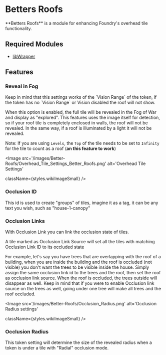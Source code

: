 

# Betters Roofs
<ModuleInfo/>
**Betters Roofs** is a module for enhancing Foundry's overhead tile
functionality.

## Required Modules

- [libWrapper](https://foundryvtt.com/packages/lib-wrapper)

## Features

### Reveal in Fog

<Callout type='warning' emoji='⚠️'>
  Keep in mind that this settings works of the `Vision Range` of the token, if the token has no `Vision Range` or Vision disabled the roof will not show.
</Callout>

When this option is enabled, the full tile will be revealed in the Fog
of War and display as "explored". This features uses the image itself for detection,
so if your roof tile is completely enclosed in walls, the roof will not
be revealed. In the same way, if a roof is illuminated by a light it
will not be revealed.

Note: If you are using `Levels`, the `Top` of the tile needs to be set
to `Infinity` for the tile to count as a roof (**an this feature to
work**)

<Image
  src='/images/Better-Roofs/Overhead_Tile_Settings_Better_Roofs.png'
  alt='Overhead Tile Settings'
  
  
  className={styles.wikiImageSmall}
/>

### Occlusion ID

This id is used to create "groups" of tiles, imagine it as a tag, it can
be any text you wish, such as "house-1-canopy"

### Occlusion Links

With Occlusion Link you can link the occlusion state of tiles.

A tile marked as Occlusion Link Source will set all the tiles with
matching Occlusion Link ID to its occluded state

For example, let's say you have trees that are overlapping with the roof
of a building, when you are inside the building and the roof is occluded
(not visible) you don't want the trees to be visible inside the house.
Simply assign the same occlusion link id to the trees and the roof, then
set the roof as occlusion link source. When the roof is occluded, the
trees outside will disappear as well. Keep in mind that if you were to
enable Occlusion link source on the trees as well, going under one tree
will make all trees and the roof occluded.

<Image
  src='/images/Better-Roofs/Occlusion_Radius.png'
  alt='Occlusion Radius settings'
  
  
  className={styles.wikiImageSmall}
/>
### Occlusion Radius

This token setting will determine the size of the revealed radius when a
token is under a tile with "Radial" occlusion mode.
